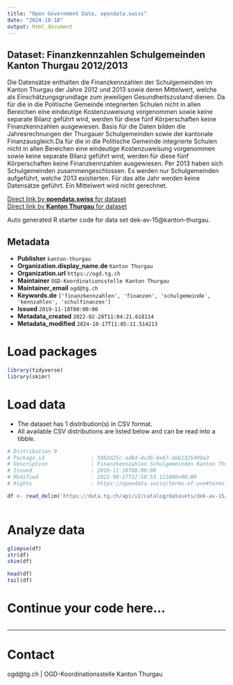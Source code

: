 ```yaml
---
title: "Open Government Data, opendata.swiss"
date: "2024-10-18"
output: html_document
---
```


## Dataset: Finanzkennzahlen Schulgemeinden Kanton Thurgau 2012/2013

Die Datensätze enthalten die Finanzkennzahlen der Schulgemeinden im Kanton Thurgau der Jahre 2012 und 2013 sowie deren Mittelwert, welche als Einschätzungsgrundlage zum jeweiligen Gesundheitszustand dienen. Da für die in die Politische Gemeinde integrierten Schulen nicht in allen Bereichen eine eindeutige Kostenzuweisung vorgenommen sowie keine separate Bilanz geführt wird, werden für diese fünf Körperschaften keine Finanzkennzahlen ausgewiesen. Basis für die Daten bilden die Jahresrechnungen der Thurgauer Schulgemeinden sowie der kantonale Finanzausgleich.Da für die in die Politische Gemeinde integrierte Schulen nicht in allen Bereichen eine eindeutige Kostenzuweisung vorgenommen sowie keine separate Bilanz geführt wird, werden für diese fünf Körperschaften keine Finanzkennzahlen ausgewiesen. Per 2013 haben sich Schulgemeinden zusammengeschlossen. Es werden nur Schulgemeinden aufgeführt, welche 2013 existierten. Für das alte Jahr werden keine Datensätze geführt. Ein Mittelwert wird nicht gerechnet.

[Direct link by **opendata.swiss** for dataset](https://opendata.swiss/de/dataset/finanzkennzahlen-schulgemeinden-kanton-thurgau-2012-2013)<br>
[Direct link by **Kanton Thurgau** for dataset](https://data.tg.ch/explore/dataset/dek-av-15/)

Auto generated R starter code for data set dek-av-15@kanton-thurgau.

## Metadata

- **Publisher** `kanton-thurgau`
- **Organization.display_name.de** `Kanton Thurgau`
- **Organization.url** `https://ogd.tg.ch`
- **Maintainer** `OGD-Koordinationsstelle Kanton Thurgau`
- **Maintainer_email** `ogd@tg.ch`
- **Keywords.de** `['finanzkennzahlen', 'finanzen', 'schulgemeinde', 'kennzahlen', 'schulfinanzen']`
- **Issued** `2019-11-18T00:00:00`
- **Metadata_created** `2022-02-28T11:04:21.618114`
- **Metadata_modified** `2024-10-17T11:05:11.514213`


# Load packages

```r

library(tidyverse)
library(skimr)

```

# Load data

-   The dataset has 1 distribution(s) in CSV format.
-   All available CSV distributions are listed below and can be read into a tibble.

```r

# Distribution 0
# Package_id               : 59b3d25c-ad8d-4cdb-be67-deb1325499a3
# Description              : Finanzkennzahlen Schulgemeinden Kanton Thurgau 2012/2013 (csv)
# Issued                   : 2019-11-18T00:00:00
# Modified                 : 2022-08-17T12:58:53.121000+00:00
# Rights                   : https://opendata.swiss/terms-of-use#terms_by

df <- read_delim('https://data.tg.ch/api/v2/catalog/datasets/dek-av-15/exports/csv?use_labels=true')



```

# Analyze data

```r

glimpse(df)
str(df)
skim(df)

head(df)
tail(df)

```

# Continue your code here...

```r

```

------------------------------------------------------------------------

# Contact

ogd@tg.ch | OGD-Koordinationsstelle Kanton Thurgau
